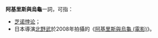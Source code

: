 '''阿基里斯與烏龜'''一詞，可指：

* [[芝诺悖论#-.7B.E9.98.BF.E5.A5.87.E9.87.8C.E6.96.AF.7D-.E6.82.96.E8.AE.BA|芝诺悖论]]；
* 日本導演[[北野武|北野武]]於2008年拍攝的《[[阿基里斯與烏龜_(電影)|阿基里斯與烏龜 (電影)]]》。

{{disambig}}